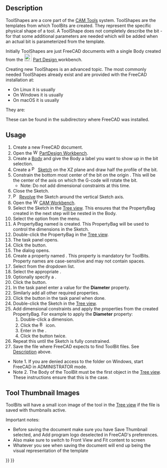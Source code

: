<languages/>

{{Docnav
|[[CAM_Tools|Tools]]
|[[CAM_ToolBit|ToolBit]]
|[[CAM_Workbench|CAM]]
|IconL=
|IconR=
|IconC=Workbench_CAM.svg
}}

{{TOCright}}

== Description ==

ToolShapes are a core part of the [[CAM_Tools|CAM Tools]] system. ToolShapes are the templates from which ToolBits are created. They represent the specific physical shape of a tool. A ToolShape does not completely describe the bit - for that some additional parameters are needed which will be added when an actual bit is parameterized from the template.

Initially ToolShapes are just FreeCAD documents with a single Body created from the [[Image:Workbench_PartDesign.svg|24px|link=PartDesign_Workbench]] [[PartDesign_Workbench|Part Design ]] workbench. 

Creating new ToolShapes is an advanced topic. The most commonly needed ToolShapes already exist and are provided with the FreeCAD installation at:

* On Linux it is usually {{incode|/usr/lib64/FreeCAD/Mod/CAM/Tools/Shape}}
* On Windows it is usually {{incode|C:\Program Files\FreeCAD\Mod\CAM\Tools\Shape}}
* On macOS it is usually {{incode|/Applications/FreeCAD.app/Contents/Resources/Mod/CAM/Tools/Shape}}

They are:
: {{FileName|ballend.fcstd}}
: {{FileName|bullnose.fcstd}}
: {{FileName|chamfer.fcstd}}
: {{FileName|drill.fcstd}}
: {{FileName|endmill.fcstd}}
: {{FileName|probe.fcstd}}
: {{FileName|slittingsaw.fcstd}}
: {{FileName|thread-mill.fcstd}}  
: {{FileName|v-bit.fcstd}}
      
These can be found in the {{FileName|Mod/CAM/Tools/Shape/}} subdirectory where FreeCAD was installed.

== Usage ==

# Create a new FreeCAD document.
# Open the [[Image:Workbench_PartDesign.svg|16px]] [[PartDesign_Workbench|PartDesign Workbench]].
# Create a [[PartDesign_Body|Body]] and give the Body a label you want to show up in the bit selection.
# Create a [[Image:PartDesign_NewSketch.svg|16px]] [[PartDesign_NewSketch|Sketch]] on the XZ plane and draw half the profile of the bit.
# Constrain the bottom most center of the bit on the origin {{incode|(0,0)}}. This will be the center of the axis on which the G-code will rotate the bit.
#* Note: Do not add dimensional constraints at this time.
# Close the Sketch.
# [[Image:PartDesign_Revolution.svg|16px]] [[PartDesign_Revolution|Revolve]] the Sketch around the vertical Sketch axis.
# Open the [[Image:Workbench_CAM.svg|16px]] [[CAM_Workbench|CAM Workbench]].
# Select the Sketch in the [[Tree_view|Tree view]]. This ensures that the PropertyBag created in the next step will be nested in the Body.
# Select the {{MenuCommand|CAM → Utils → PropertyBag}} option from the menu.
# A PropertyBag named {{Value|Attributes}} is created. This PropertyBag will be used to control the dimensions in the Sketch.
# Double-click the PropertyBag in the [[Tree_view|Tree view]].
# The {{MenuCommand|Property Bag}} task panel opens.
# Click the {{Button|Add...}} button.
# The {{MenuCommand|Create Property}} dialog opens.
# Create a property named {{Value|Diameter}}. This property is mandatory for ToolBits. Property names are case-sensitive and may not contain spaces.
# Select {{Value|Shape}} from the {{MenuCommand|Group}} dropdown list.
# Select the appropriate {{MenuCommand|Type}}.
# Optionally specify a {{MenuCommand|ToolTip}}.
# Click the {{Button|OK}} button.
# In the {{MenuCommand|Property Bag}} task panel enter a value for the '''Diameter''' property.
# Similarly add all other required properties.
# Click the {{Button|OK}} button in the {{MenuCommand|Property Bag}} task panel when done.
# Double-click the Sketch in the [[Tree_view|Tree view]].
# Add dimensional constraints and apply the properties from the created PropertyBag. For example to apply the '''Diameter''' property:
## Double-click a dimension.
## Click the [[Image:Bound-expression.svg|16px]] icon.
## Enter {{Value|<<Attributes>>.Diameter}} in the {{MenuCommand|Formula editor}}.
## Click the {{Button|OK}} button twice.
# Repeat this until the Sketch is  fully constrained.
# Save the {{FileName|FCStd}} file where FreeCAD expects to find ToolBit files. See [[#Description|Description]] above.

* Note 1. If you are denied access to the folder on Windows, start FreeCAD in ADMINISTRATOR mode.
* Note 2. The Body of the ToolBit must be the first object in the [[Tree_view|Tree view]]. These instructions ensure that this is the case.

== Tool Thumbnail Images ==

ToolBits will have a small icon image of the tool in the [[Tree_view|Tree view]] if the file is saved with thumbnails active.

Important notes:
* Before saving the document make sure you have Save Thumbnail selected, and Add program logo deselected in FreeCAD's preferences.
* Also make sure to switch to Front View and Fit content to screen
* Whatever you see when saving the document will end up being the visual representation of the template


{{Docnav
|[[CAM_Tools|Tools]]
|[[CAM_ToolBit|ToolBit]]
|[[CAM_Workbench|CAM]]
|IconL=
|IconR=
|IconC=Workbench_CAM.svg
}}

{{CAM_Tools_navi{{#translation:}}}}
{{Userdocnavi{{#translation:}}}}